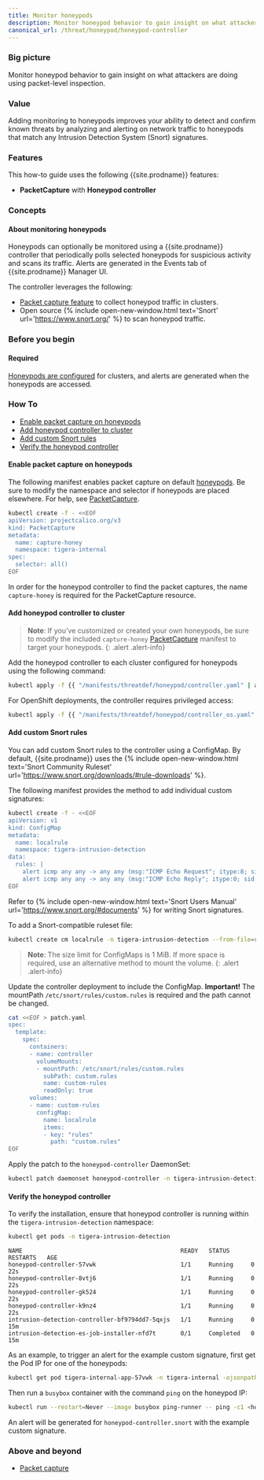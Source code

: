 ```yaml
---
title: Monitor honeypods
description: Monitor honeypod behavior to gain insight on what attackers are doing.
canonical_url: /threat/honeypod/honeypod-controller
---
```


### Big picture

Monitor honeypod behavior to gain insight on what attackers are doing using packet-level inspection.

### Value

Adding monitoring to honeypods improves your ability to detect and confirm known threats by analyzing and alerting on network traffic to honeypods that match any Intrusion Detection System (Snort) signatures.

### Features

This how-to guide uses the following {{site.prodname}} features:

- **PacketCapture** with **Honeypod controller**

### Concepts

#### About monitoring honeypods

Honeypods can optionally be monitored using a {{site.prodname}} controller that periodically polls selected honeypods for suspicious activity and scans its traffic. Alerts are generated in the Events tab of {{site.prodname}} Manager UI.

The controller leverages the following:

- [Packet capture feature]({{site.baseurl}}/visibility/packetcapture) to collect honeypod traffic in clusters.
- Open source {% include open-new-window.html text='Snort' url='https://www.snort.org/' %} to scan honeypod traffic.

### Before you begin

#### Required

[Honeypods are configured]({{site.baseurl}}/threat/honeypod/honeypods) for clusters, and alerts are generated when the honeypods are accessed.

### How To

  - [Enable packet capture on honeypods](#enable-packet-capture-on-honeypods)
  - [Add honeypod controller to cluster](#add-honeypod-controller-to-cluster)
  - [Add custom Snort rules](#add-custom-snort-rules)
  - [Verify the honeypod controller](#verify-the-honeypod-controller)

#### Enable packet capture on honeypods

The following manifest enables packet capture on default [honeypods]({{site.baseurl}}/threat/honeypod/honeypods). 
Be sure to modify the namespace and selector if honeypods are placed elsewhere. 
For help, see [PacketCapture]({{site.baseurl}}/visibility/packetcapture).

```bash
kubectl create -f - <<EOF
apiVersion: projectcalico.org/v3
kind: PacketCapture
metadata:
  name: capture-honey
  namespace: tigera-internal
spec:
  selector: all()
EOF
```

In order for the honeypod controller to find the packet captures, the name `capture-honey` is required for the PacketCapture resource.

#### Add honeypod controller to cluster

> **Note**: If you’ve customized or created your own honeypods, be sure to modify the included `capture-honey` [PacketCapture]({{site.baseurl}}/visibility/packetcapture) manifest to target your honeypods.
{: .alert .alert-info} 

Add the honeypod controller to each cluster configured for honeypods using the following command:

```bash
kubectl apply -f {{ "/manifests/threatdef/honeypod/controller.yaml" | absolute_url }} 
```

For OpenShift deployments, the controller requires privileged access:

```bash
kubectl apply -f {{ "/manifests/threatdef/honeypod/controller_os.yaml" | absolute_url }} 
```

#### Add custom Snort rules

You can add custom Snort rules to the controller using a ConfigMap. By default, {{site.prodname}} uses the {% include open-new-window.html text='Snort Community Ruleset' url='https://www.snort.org/downloads/#rule-downloads' %}.

The following manifest provides the method to add individual custom signatures:

```bash
kubectl create -f - <<EOF
apiVersion: v1
kind: ConfigMap
metadata:
  name: localrule
  namespace: tigera-intrusion-detection
data:
  rules: |
    alert icmp any any -> any any (msg:"ICMP Echo Request"; itype:8; sid:1000000;)
    alert icmp any any -> any any (msg:"ICMP Echo Reply"; itype:0; sid:1000001;)
EOF
```
Refer to {% include open-new-window.html text='Snort Users Manual' url='https://www.snort.org/#documents' %} for writing Snort signatures.

To add a Snort-compatible ruleset file:

```bash
kubectl create cm localrule -n tigera-intrusion-detection --from-file=rules=<SNORT-RULESET-LOCATION>
```

> **Note**: The size limit for ConfigMaps is 1 MiB. If more space is required, use an alternative method to mount the volume.
{: .alert .alert-info} 

Update the controller deployment to include the ConfigMap. **Important!** The mountPath `/etc/snort/rules/custom.rules` is required and the path cannot be changed.


```bash
cat <<EOF > patch.yaml
spec:
  template:
    spec: 
      containers:
      - name: controller
        volumeMounts:
        - mountPath: /etc/snort/rules/custom.rules
          subPath: custom.rules
          name: custom-rules
          readOnly: true
      volumes:
      - name: custom-rules
        configMap:
          name: localrule
          items:
          - key: "rules"
            path: "custom.rules"
EOF
```

Apply the patch to the `honeypod-controller` DaemonSet:

```bash
kubectl patch daemonset honeypod-controller -n tigera-intrusion-detection --patch "$(cat patch.yaml)"
```

#### Verify the honeypod controller

To verify the installation, ensure that honeypod controller is running within the `tigera-intrusion-detection` namespace:

```bash
kubectl get pods -n tigera-intrusion-detection
```

```shell
NAME                                             READY   STATUS      RESTARTS   AGE
honeypod-controller-57vwk                        1/1     Running     0          22s
honeypod-controller-8vtj6                        1/1     Running     0          22s
honeypod-controller-gk524                        1/1     Running     0          22s
honeypod-controller-k9nz4                        1/1     Running     0          22s
intrusion-detection-controller-bf9794dd7-5qxjs   1/1     Running     0          15m
intrusion-detection-es-job-installer-nfd7t       0/1     Completed   0          15m

```

As an example, to trigger an alert for the example custom signature, first get the Pod IP for one of the honeypods:

```bash
kubectl get pod tigera-internal-app-57vwk -n tigera-internal -ojsonpath='{.status.podIP}'
```

Then run a `busybox` container with the command `ping` on the honeypod IP:

```bash
kubectl run --restart=Never --image busybox ping-runner -- ping -c1 <honeypod IP>
```

An alert will be generated for `honeypod-controller.snort` with the example custom signature.


### Above and beyond

- [Packet capture]({{site.baseurl}}/visibility/packetcapture)

